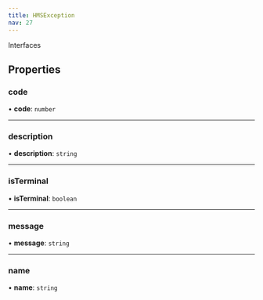 ```yaml
---
title: HMSException
nav: 27
---
```


Interfaces

## Properties

### code

• **code**: `number`

---

### description

• **description**: `string`

---

### isTerminal

• **isTerminal**: `boolean`

---

### message

• **message**: `string`

---

### name

• **name**: `string`
